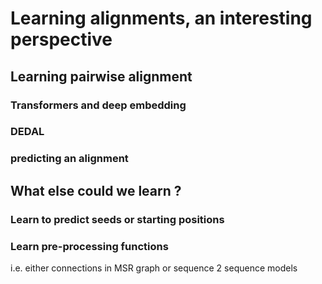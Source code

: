 # Learning alignments, an interesting perspective

## Learning pairwise alignment

### Transformers and deep embedding

### DEDAL

### predicting an alignment

## What else could we learn ?

### Learn to predict seeds or starting positions

### Learn pre-processing functions

i.e. either connections in MSR graph or sequence 2 sequence models

\printbibliography[segment=\therefsegment,heading=subbibintoc,title={References for chapter \thechapter}]
